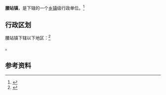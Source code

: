 {{中国乡级行政区|37/14/26/107/000}}

'''腰站镇'''，是{{PRC admin/fullname|37/14/26/107/000|3}}下辖的一个[[乡镇|乡镇]]级行政单位。<ref>{{PRC admin/ref sgc|{{PRC admin/parent|37/14/26/107/000}}}}</ref>

== 行政区划 ==

腰站镇下辖以下地区：<ref>{{PRC admin/ref sgc|37/14/26/107/000}}</ref>

{{PRC admin/children|37/14/26/107/000}}。

== 参考资料 ==

{{reflist}}

{{行政区划小作品}}
{{PRC admin/navcat|37/14/26/107/000}}